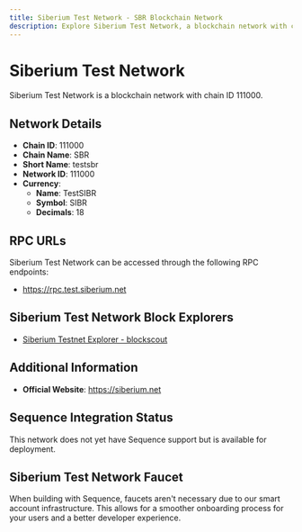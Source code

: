 ```yaml
--- 
title: Siberium Test Network - SBR Blockchain Network
description: Explore Siberium Test Network, a blockchain network with chain ID 111000. Learn about its native currency, TestSIBR, and how to interact with the network.
---
```


# Siberium Test Network

Siberium Test Network is a blockchain network with chain ID 111000.

## Network Details

- **Chain ID**: 111000
- **Chain Name**: SBR
- **Short Name**: testsbr
- **Network ID**: 111000
- **Currency**: 
  - **Name**: TestSIBR
  - **Symbol**: SIBR
  - **Decimals**: 18

## RPC URLs

Siberium Test Network can be accessed through the following RPC endpoints:

- https://rpc.test.siberium.net

## Siberium Test Network Block Explorers

- [Siberium Testnet Explorer - blockscout](https://explorer.test.siberium.net)

## Additional Information

- **Official Website**: https://siberium.net

## Sequence Integration Status

This network does not yet have Sequence support but is available for deployment.

## Siberium Test Network Faucet

When building with Sequence, faucets aren't necessary due to our smart account infrastructure. This allows for a smoother onboarding process for your users and a better developer experience.
